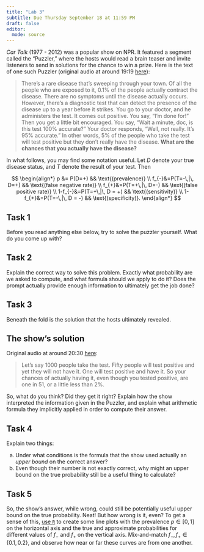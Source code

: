 ```yaml
---
title: "Lab 3"
subtitle: Due Thursday September 18 at 11:59 PM
draft: false
editor: 
  mode: source
---
```


*Car Talk* (1977 - 2012) was a popular show on NPR. It featured a segment called the "Puzzler," where the hosts would read a brain teaser and invite listeners to send in solutions for the chance to win a prize. Here is the text of one such Puzzler (original audio at around 19:19 [here](https://www.npr.org/2015/07/11/422108689/-1528-forget-the-car-find-a-convent)):

> There's a rare disease that's sweeping through your town. Of all the people who are exposed to it, 0.1% of the people actually contract the disease. There are no symptoms until the disease actually occurs. However, there's a diagnostic test that can detect the presence of the disease up to a year before it strikes. You go to your doctor, and he administers the test. It comes out positive. You say, "I'm done for!" Then you get a little bit encouraged. You say, "Wait a minute, doc, is this test 100% accurate?" Your doctor responds, "Well, not really. It's 95% accurate." In other words, 5% of the people who take the test will test positive but they don't really have the disease. **What are the chances that you actually have the disease?**

In what follows, you may find some notation useful. Let $D$ denote your true disease status, and $T$ denote the result of your test. Then

$$
\begin{align*}
    p &= P(D=+) && \text{(prevalence)}
    \\
    f_{-}&=P(T=-\,|\, D=+) && \text{(false negative rate)}
    \\
    f_{+}&=P(T=+\,|\, D=-) && \text{(false positive rate)}
    \\
    1-f_{-}&=P(T=+\,|\, D = +) && \text{(sensitivity)}
    \\
    1-f_{+}&=P(T=-\,|\, D = -) && \text{(specificity)}.
\end{align*}
$$

## Task 1

Before you read anything else below, try to solve the puzzler yourself. What do you come up with?

## Task 2

Explain the correct way to solve this problem. Exactly what probability are we asked to compute, and what formula should we apply to do it? Does the prompt actually provide enough information to ultimately get the job done?

## Task 3

Beneath the fold is the solution that the hosts ultimately revealed.

::: {.callout-warning collapse="true"}
## The show's solution

Original audio at around 20:30 [here](https://www.npr.org/2015/07/11/422108689/-1528-forget-the-car-find-a-convent):

> Let's say 1000 people take the test. Fifty people will test positive and yet they will not have it. One will test positive and have it. So your chances of actually having it, even though you tested positive, are one in 51, or a little less than 2%.

:::

So, what do you think? Did they get it right? Explain how the show interpreted the information given in the Puzzler, and explain what arithmetic formula they implicitly applied in order to compute their answer.

## Task 4

Explain two things:

a.  Under what conditions is the formula that the show used actually an *upper bound* on the correct answer?
b.  Even though their number is not exactly correct, why might an upper bound on the true probability still be a useful thing to calculate?

## Task 5

So, the show's answer, while wrong, could still be potentially useful upper bound on the true probability. Neat! But how wrong is it, even? To get a sense of this, [use `R`](https://sta240-f25.github.io/explainers/lineplot.html) to create some line plots with the prevalence $p\in[0,\, 1]$ on the horizontal axis and the true and approximate probabilities for different values of $f_-$ and $f_+$ on the vertical axis. Mix-and-match $f_-,\, f_+\in\{0.1,\, 0.2\}$, and observe how near or far these curves are from one another.
